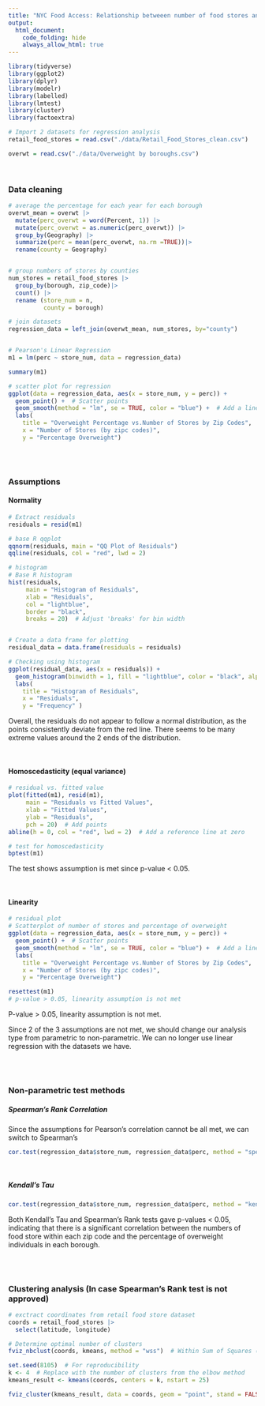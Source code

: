 ---
title: "NYC Food Access: Relationship betweeen number of food stores and peprcentage of overweight"
output: 
  html_document:
    code_folding: hide
    always_allow_html: true
---

```{r setup, include=FALSE}
library(tidyverse)
library(ggplot2)
library(dplyr)
library(modelr)
library(labelled)
library(lmtest)
library(cluster)
library(factoextra)
```

```{r import data}
# Import 2 datasets for regression analysis
retail_food_stores = read.csv("./data/Retail_Food_Stores_clean.csv")

overwt = read.csv("./data/Overweight by boroughs.csv")
```

<br>

### Data cleaning

```{r data cleaning}
# average the percentage for each year for each borough
overwt_mean = overwt |>
  mutate(perc_overwt = word(Percent, 1)) |>
  mutate(perc_overwt = as.numeric(perc_overwt)) |>
  group_by(Geography) |>
  summarize(perc = mean(perc_overwt, na.rm =TRUE))|>
  rename(county = Geography) 


# group numbers of stores by counties
num_stores = retail_food_stores |>
  group_by(borough, zip_code)|>
  count() |>
  rename (store_num = n,
          county = borough)

# join datasets
regression_data = left_join(overwt_mean, num_stores, by="county")


# Pearson's Linear Regression
m1 = lm(perc ~ store_num, data = regression_data)

summary(m1)

# scatter plot for regression
ggplot(data = regression_data, aes(x = store_num, y = perc)) +
  geom_point() +  # Scatter points
  geom_smooth(method = "lm", se = TRUE, color = "blue") +  # Add a linear trend line
  labs(
    title = "Overweight Percentage vs.Number of Stores by Zip Codes",
    x = "Number of Stores (by zipc codes)",
    y = "Percentage Overweight")
```

<br> <br>

### Assumptions

#### Normality

```{r normality}
# Extract residuals
residuals = resid(m1)

# base R qqplot
qqnorm(residuals, main = "QQ Plot of Residuals")
qqline(residuals, col = "red", lwd = 2)

# histogram
# Base R histogram
hist(residuals, 
     main = "Histogram of Residuals", 
     xlab = "Residuals", 
     col = "lightblue", 
     border = "black", 
     breaks = 20)  # Adjust 'breaks' for bin width


# Create a data frame for plotting
residual_data = data.frame(residuals = residuals)

# Checking using histogram
ggplot(residual_data, aes(x = residuals)) +
  geom_histogram(binwidth = 1, fill = "lightblue", color = "black", alpha = 0.7) +  # Adjust binwidth as needed
  labs(
    title = "Histogram of Residuals",
    x = "Residuals",
    y = "Frequency" ) 


```

Overall, the residuals do not appear to follow a normal distribution, as the points consistently deviate from the red line. There seems to be many extreme values around the 2 ends of the distribution.

<br>

#### Homoscedasticity (equal variance)

```{r Homoscedasticity (equal variance)}
# residual vs. fitted value
plot(fitted(m1), resid(m1),
     main = "Residuals vs Fitted Values",
     xlab = "Fitted Values",
     ylab = "Residuals",
     pch = 20)  # Add points
abline(h = 0, col = "red", lwd = 2)  # Add a reference line at zero

# test for homoscedasticity
bptest(m1)
```

The test shows assumption is met since p-value < 0.05.

<br>

#### Linearity

```{r linearity, warning = FALSE}
# residual plot
# Scatterplot of number of stores and percentage of overweight
ggplot(data = regression_data, aes(x = store_num, y = perc)) +
  geom_point() +  # Scatter points
  geom_smooth(method = "lm", se = TRUE, color = "blue") +  # Add a linear trend line
  labs(
    title = "Overweight Percentage vs.Number of Stores by Zip Codes",
    x = "Number of Stores (by zipc codes)",
    y = "Percentage Overweight")

resettest(m1)
# p-value > 0.05, linearity assumption is not met

```

P-value > 0.05, linearity assumption is not met.

Since 2 of the 3 assumptions are not met, we should change our analysis type from parametric to non-parametric. We can no longer use linear regression with the datasets we have.

<br> <br>

### Non-parametric test methods

##### Spearman's Rank Correlation

Since the assumptions for Pearson's correlation cannot be all met, we can switch to Spearman's

```{r Spearman Rank, warning = FALSE}
cor.test(regression_data$store_num, regression_data$perc, method = "spearman")

```

<br>

##### Kendall's Tau

```{r Kendalls Tau}
cor.test(regression_data$store_num, regression_data$perc, method = "kendall")

```

Both Kendall's Tau and Spearman's Rank tests gave p-values \< 0.05, indicating that there is a significant correlation between the numbers of food store within each zip code and the percentage of overweight individuals in each borough.

<br> <br>

### Clustering analysis (In case Spearman's Rank test is not approved)

```{r coordinates}
# exctract coordinates from retail food store dataset
coords = retail_food_stores |>
  select(latitude, longitude)

```

```{r perform k clustering}
# Determine optimal number of clusters
fviz_nbclust(coords, kmeans, method = "wss")  # Within Sum of Squares (elbow method)

```

```{r run k means}
set.seed(8105)  # For reproducibility
k <- 4  # Replace with the number of clusters from the elbow method
kmeans_result <- kmeans(coords, centers = k, nstart = 25)
```

```{r visualize clusters}
fviz_cluster(kmeans_result, data = coords, geom = "point", stand = FALSE)

```


